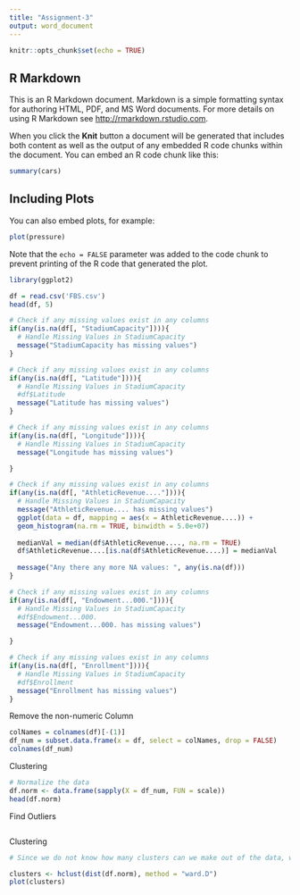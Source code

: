 ---
title: "Assignment-3"
output: word_document
---

```{r setup, include=FALSE}
knitr::opts_chunk$set(echo = TRUE)
```

## R Markdown

This is an R Markdown document. Markdown is a simple formatting syntax for authoring HTML, PDF, and MS Word documents. For more details on using R Markdown see <http://rmarkdown.rstudio.com>.

When you click the **Knit** button a document will be generated that includes both content as well as the output of any embedded R code chunks within the document. You can embed an R code chunk like this:

```{r cars}
summary(cars)
```

## Including Plots

You can also embed plots, for example:

```{r pressure, echo=FALSE}
plot(pressure)
```

Note that the `echo = FALSE` parameter was added to the code chunk to prevent printing of the R code that generated the plot.

```{r}
library(ggplot2)

df = read.csv('FBS.csv')
head(df, 5)

# Check if any missing values exist in any columns
if(any(is.na(df[, "StadiumCapacity"]))){
  # Handle Missing Values in StadiumCapacity
  message("StadiumCapacity has missing values")
}

# Check if any missing values exist in any columns
if(any(is.na(df[, "Latitude"]))){
  # Handle Missing Values in StadiumCapacity
  #df$Latitude
  message("Latitude has missing values")
}

# Check if any missing values exist in any columns
if(any(is.na(df[, "Longitude"]))){
  # Handle Missing Values in StadiumCapacity
  message("Longitude has missing values")

}

# Check if any missing values exist in any columns
if(any(is.na(df[, "AthleticRevenue...."]))){
  # Handle Missing Values in StadiumCapacity
  message("AthleticRevenue.... has missing values")
  ggplot(data = df, mapping = aes(x = AthleticRevenue....)) +
  geom_histogram(na.rm = TRUE, binwidth = 5.0e+07)
  
  medianVal = median(df$AthleticRevenue...., na.rm = TRUE)
  df$AthleticRevenue....[is.na(df$AthleticRevenue....)] = medianVal
  
  message("Any there any more NA values: ", any(is.na(df)))
}

# Check if any missing values exist in any columns
if(any(is.na(df[, "Endowment...000."]))){
  # Handle Missing Values in StadiumCapacity
  #df$Endowment...000.
  message("Endowment...000. has missing values")

}

# Check if any missing values exist in any columns
if(any(is.na(df[, "Enrollment"]))){
  # Handle Missing Values in StadiumCapacity
  #df$Enrollment
  message("Enrollment has missing values")
}

```
Remove the non-numeric Column
```{r}
colNames = colnames(df)[-(1)]
df_num = subset.data.frame(x = df, select = colNames, drop = FALSE)
colnames(df_num)
```

Clustering
```{r}
# Normalize the data
df.norm <- data.frame(sapply(X = df_num, FUN = scale))
head(df.norm)

```
Find Outliers
```{r}

```

Clustering
```{r}
# Since we do not know how many clusters can we make out of the data, we prefer to use hierarchical clustring over k-means clustering

clusters <- hclust(dist(df.norm), method = "ward.D")
plot(clusters)
```

```{r}
```

```{r}
```

```{r}
```

```{r}
```

```{r}
```

```{r}
```

```{r}
```
